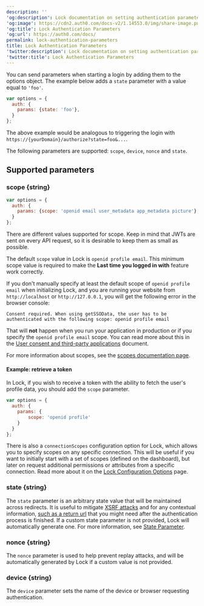 ---
description: ''
'og:description': Lock documentation on setting authentication parameters.
'og:image': https://cdn2.auth0.com/docs-v2/1.14553.0/img/share-image.png
'og:title': Lock Authentication Parameters
'og:url': https://auth0.com/docs/
permalink: lock-authentication-parameters
title: Lock Authentication Parameters
'twitter:description': Lock documentation on setting authentication parameters.
'twitter:title': Lock Authentication Parameters
---
You can send parameters when starting a login by adding them to the options object. The example below adds a `state` parameter with a value equal to `'foo'`.

```js lines
var options = {
  auth: {
    params: {state: 'foo'},
  }
};
```

The above example would be analogous to triggering the login with `https://{yourDomain}/authorize?state=foo&...`.

The following parameters are supported: `scope`, `device`, `nonce` and `state`.

## Supported parameters

### scope \{string}

```js lines
var options = {
  auth: {
    params: {scope: 'openid email user_metadata app_metadata picture'},
  }
};
```

There are different values supported for scope. Keep in mind that <Tooltip tip="JSON Web Token (JWT): Standard ID Token format (and often Access Token format) used to represent claims securely between two parties." cta="View Glossary" href="/docs/glossary?term=JWTs">JWTs</Tooltip> are sent on every API request, so it is desirable to keep them as small as possible.

The default `scope` value in Lock is `openid profile email`. This minimum scope value is required to make the **Last time you logged in with** feature work correctly.

<Card title="Running Lock locally">

If you don't manually specify at least the default scope of `openid profile email` when initializing Lock, and you are running your website from `http://localhost` or `http://127.0.0.1`, you will get the following error in the browser console:

`Consent required. When using getSSOData, the user has to be authenticated with the following scope: openid profile email`

That will **not** happen when you run your application in production or if you specify the `openid profile email` scope. You can read more about this in the [User consent and third-party applications](/docs/get-started/applications/confidential-and-public-applications/user-consent-and-third-party-applications) document.

</Card>

For more information about scopes, see the [scopes documentation page](/docs/get-started/apis/scopes).

#### Example: retrieve a token

In Lock, if you wish to receive a token with the ability to fetch the user's profile data, you should add the `scope` parameter.

```js lines
var options = {
  auth: {
    params: {
        scope: 'openid profile'
    }
  }
};
```

There is also a `connectionScopes` configuration option for Lock, which allows you to specify scopes on any specific connection. This will be useful if you want to initially start with a set of scopes (defined on the dashboard), but later on request additional permissions or attributes from a specific connection. Read more about it on the [Lock Configuration Options](/docs/libraries/lock/lock-configuration) page.

### state \{string}

The `state` parameter is an arbitrary state value that will be maintained across redirects. It is useful to mitigate [XSRF attacks](https://en.wikipedia.org/wiki/Cross-site_request_forgery) and for any contextual information, [such as a return url](/docs/authenticate/login/logout/redirect-users-after-logout) that you might need after the authentication process is finished. If a custom state parameter is not provided, Lock will automatically generate one. For more information, see [State Parameter](/docs/secure/attack-protection/state-parameters).

### nonce \{string}

The `nonce` parameter is used to help prevent replay attacks, and will be automatically generated by Lock if a custom value is not provided.

### device \{string}

The `device` parameter sets the name of the device or browser requesting authentication.